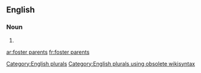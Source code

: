 
==English==

===Noun===
{{head|en}}

# {{plural of|foster parent}}

[[Category:English plurals]][[Category:English plurals using obsolete wikisyntax]]

[[ar:foster parents]]
[[fr:foster parents]]